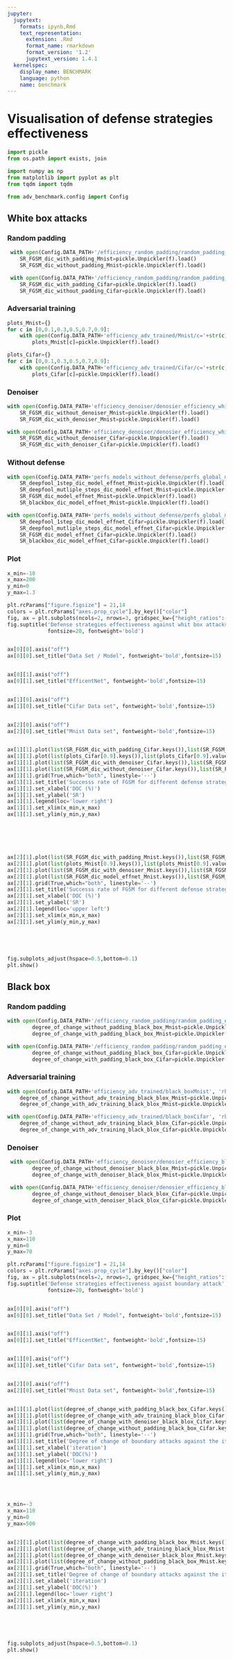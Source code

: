 ```yaml
---
jupyter:
  jupytext:
    formats: ipynb,Rmd
    text_representation:
      extension: .Rmd
      format_name: rmarkdown
      format_version: '1.2'
      jupytext_version: 1.4.1
  kernelspec:
    display_name: BENCHMARK
    language: python
    name: benchmark
---
```


# Visualisation of defense strategies effectiveness

```python
import pickle
from os.path import exists, join

import numpy as np
from matplotlib import pyplot as plt
from tqdm import tqdm

from adv_benchmark.config import Config
```

## White box attacks


### Random padding

```python
 with open(Config.DATA_PATH+'/efficiency_random_padding/random_padding_efficiency_Mnist', 'rb') as f:
    SR_FGSM_dic_with_padding_Mnist=pickle.Unpickler(f).load()
    SR_FGSM_dic_without_padding_Mnist=pickle.Unpickler(f).load()
```

```python
 with open(Config.DATA_PATH+'/efficiency_random_padding/random_padding_efficiency_Cifar', 'rb') as f:
    SR_FGSM_dic_with_padding_Cifar=pickle.Unpickler(f).load()
    SR_FGSM_dic_without_padding_Cifar=pickle.Unpickler(f).load()
```

### Adversarial training

```python
plots_Mnist={}
for c in [0,0.1,0.3,0.5,0.7,0.9]:
    with open(Config.DATA_PATH+'efficiency_adv_trained/Mnist/c='+str(c), 'rb') as f:
        plots_Mnist[c]=pickle.Unpickler(f).load()
```

```python
plots_Cifar={}
for c in [0,0.1,0.3,0.5,0.7,0.9]:
    with open(Config.DATA_PATH+'efficiency_adv_trained/Cifar/c='+str(c), 'rb') as f:
        plots_Cifar[c]=pickle.Unpickler(f).load()
```

### Denoiser

```python
with open(Config.DATA_PATH+'efficiency_denoiser/denosier_efficiency_white_box_Mnist', 'rb') as f:
    SR_FGSM_dic_without_denoiser_Mnist=pickle.Unpickler(f).load()
    SR_FGSM_dic_with_denoiser_Mnist=pickle.Unpickler(f).load()
```

```python
with open(Config.DATA_PATH+'efficiency_denoiser/denosier_efficiency_white_box_Cifar', 'rb') as f:
    SR_FGSM_dic_without_denoiser_Cifar=pickle.Unpickler(f).load()
    SR_FGSM_dic_with_denoiser_Cifar=pickle.Unpickler(f).load()
```

### Without defense

```python
with open(Config.DATA_PATH+'perfs_models_without_defense/perfs_global_model_effnet_Mnist', 'rb') as f:
    SR_deepfool_1step_dic_model_effnet_Mnist=pickle.Unpickler(f).load()
    SR_deepfool_mutliple_steps_dic_model_effnet_Mnist=pickle.Unpickler(f).load()
    SR_FGSM_dic_model_effnet_Mnist=pickle.Unpickler(f).load()
    SR_blackbox_dic_model_effnet_Mnist=pickle.Unpickler(f).load()
```

```python
with open(Config.DATA_PATH+'perfs_models_without_defense/perfs_global_model_effnet_Cifar', 'rb') as f:
    SR_deepfool_1step_dic_model_effnet_Cifar=pickle.Unpickler(f).load()
    SR_deepfool_mutliple_steps_dic_model_effnet_Cifar=pickle.Unpickler(f).load()
    SR_FGSM_dic_model_effnet_Cifar=pickle.Unpickler(f).load()
    SR_blackbox_dic_model_effnet_Cifar=pickle.Unpickler(f).load()
```

### Plot

```python
x_min=-10
x_max=200
y_min=0
y_max=1.3

plt.rcParams["figure.figsize"] = 21,14
colors = plt.rcParams["axes.prop_cycle"].by_key()["color"]
fig, ax = plt.subplots(ncols=2, nrows=3, gridspec_kw={"height_ratios":[0.01,1,1],"width_ratios":[0.5,1]})
fig.suptitle('Defense strategies effectiveness against whit box attacks', 
             fontsize=20, fontweight='bold')


ax[0][0].axis("off")
ax[0][0].set_title("Data Set / Model", fontweight='bold',fontsize=15)


ax[0][1].axis("off")
ax[0][1].set_title("EfficentNet", fontweight='bold',fontsize=15)


ax[1][0].axis("off")
ax[1][0].set_title("Cifar Data set", fontweight='bold',fontsize=15)


ax[2][0].axis("off")
ax[2][0].set_title("Mnist Data set", fontweight='bold',fontsize=15)


ax[1][1].plot(list(SR_FGSM_dic_with_padding_Cifar.keys()),list(SR_FGSM_dic_with_padding_Cifar.values()),label='padding')
ax[1][1].plot(list(plots_Cifar[0.9].keys()),list(plots_Cifar[0.9].values()),label='Adversarial Training')
ax[1][1].plot(list(SR_FGSM_dic_with_denoiser_Cifar.keys()),list(SR_FGSM_dic_with_denoiser_Cifar.values()),label='Denoiser')
ax[1][1].plot(list(SR_FGSM_dic_without_denoiser_Cifar.keys()),list(SR_FGSM_dic_without_denoiser_Cifar.values()),label='without defense')
ax[1][1].grid(True,which="both", linestyle='--')
ax[1][1].set_title('Successs rate of FGSM for different defense strategies',fontsize=11)
ax[1][1].set_xlabel('DOC (%)')
ax[1][1].set_ylabel('SR')
ax[1][1].legend(loc='lower right')
ax[1][1].set_xlim(x_min,x_max)
ax[1][1].set_ylim(y_min,y_max)






ax[2][1].plot(list(SR_FGSM_dic_with_padding_Mnist.keys()),list(SR_FGSM_dic_with_padding_Mnist.values()),label='padding')
ax[2][1].plot(list(plots_Mnist[0.9].keys()),list(plots_Mnist[0.9].values()),label='Adversarial Training')
ax[2][1].plot(list(SR_FGSM_dic_with_denoiser_Mnist.keys()),list(SR_FGSM_dic_with_denoiser_Mnist.values()),label='Denoiser')
ax[2][1].plot(list(SR_FGSM_dic_model_effnet_Mnist.keys()),list(SR_FGSM_dic_model_effnet_Mnist.values()),label='without defense')
ax[2][1].grid(True,which="both", linestyle='--')
ax[2][1].set_title('Successs rate of FGSM for different defense strategies',fontsize=11)
ax[2][1].set_xlabel('DOC (%)')
ax[2][1].set_ylabel('SR')
ax[2][1].legend(loc='upper left')
ax[2][1].set_xlim(x_min,x_max)
ax[2][1].set_ylim(y_min,y_max)





fig.subplots_adjust(hspace=0.5,bottom=0.1)
plt.show()
```

## Black box 


### Random padding

```python
with open(Config.DATA_PATH+'/efficiency_random_padding/random_padding_efficiency_black_boxMnist', 'rb') as f:
        degree_of_change_without_padding_black_box_Mnist=pickle.Unpickler(f).load()
        degree_of_change_with_padding_black_box_Mnist=pickle.Unpickler(f).load()
```

```python
with open(Config.DATA_PATH+'/efficiency_random_padding/random_padding_efficiency_black_boxCifar', 'rb') as f:
        degree_of_change_without_padding_black_box_Cifar=pickle.Unpickler(f).load()
        degree_of_change_with_padding_black_box_Cifar=pickle.Unpickler(f).load()
```

### Adversarial training

```python
with open(Config.DATA_PATH+'efficiency_adv_trained/black_boxMnist', 'rb') as f:
    degree_of_change_without_adv_training_black_blox_Mnist=pickle.Unpickler(f).load()
    degree_of_change_with_adv_training_black_blox_Mnist=pickle.Unpickler(f).load()
```

```python
with open(Config.DATA_PATH+'efficiency_adv_trained/black_boxCifar', 'rb') as f:
    degree_of_change_without_adv_training_black_blox_Cifar=pickle.Unpickler(f).load()
    degree_of_change_with_adv_training_black_blox_Cifar=pickle.Unpickler(f).load()
```

### Denoiser

```python
 with open(Config.DATA_PATH+'efficiency_denoiser/denosier_efficiency_black_box_Mnist', 'rb') as f:
        degree_of_change_without_denoiser_black_blox_Mnist=pickle.Unpickler(f).load()
        degree_of_change_with_denoiser_black_blox_Mnist=pickle.Unpickler(f).load()
```

```python
 with open(Config.DATA_PATH+'efficiency_denoiser/denosier_efficiency_black_box_Cifar', 'rb') as f:
        degree_of_change_without_denoiser_black_blox_Cifar=pickle.Unpickler(f).load()
        degree_of_change_with_denoiser_black_blox_Cifar=pickle.Unpickler(f).load()
```

### Plot

```python
x_min=-3
x_max=110
y_min=0
y_max=70

plt.rcParams["figure.figsize"] = 21,14
colors = plt.rcParams["axes.prop_cycle"].by_key()["color"]
fig, ax = plt.subplots(ncols=2, nrows=3, gridspec_kw={"height_ratios":[0.01,1,1],"width_ratios":[0.5,1]})
fig.suptitle('Defense strategies effectiveness agaist boundary attack', 
             fontsize=20, fontweight='bold')


ax[0][0].axis("off")
ax[0][0].set_title("Data Set / Model", fontweight='bold',fontsize=15)


ax[0][1].axis("off")
ax[0][1].set_title("EfficentNet", fontweight='bold',fontsize=15)


ax[1][0].axis("off")
ax[1][0].set_title("Cifar Data set", fontweight='bold',fontsize=15)


ax[2][0].axis("off")
ax[2][0].set_title("Mnist Data set", fontweight='bold',fontsize=15)


ax[1][1].plot(list(degree_of_change_with_padding_black_box_Cifar.keys()),list(degree_of_change_with_padding_black_box_Cifar.values()),label='padding')
ax[1][1].plot(list(degree_of_change_with_adv_training_black_blox_Cifar.keys()), list(degree_of_change_with_adv_training_black_blox_Cifar.values()),label='Adversarial Training')
ax[1][1].plot(list(degree_of_change_with_denoiser_black_blox_Cifar.keys()),list(degree_of_change_with_denoiser_black_blox_Cifar.values()),label='Denoiser')
ax[1][1].plot(list(degree_of_change_without_padding_black_box_Cifar.keys()),list(degree_of_change_without_padding_black_box_Cifar.values()),label='without defense')
ax[1][1].grid(True,which="both", linestyle='--')
ax[1][1].set_title('Degree of change of boundary attacks against the iteration number',fontsize=11)
ax[1][1].set_xlabel('iteration')
ax[1][1].set_ylabel('DOC(%)')
ax[1][1].legend(loc='lower right')
ax[1][1].set_xlim(x_min,x_max)
ax[1][1].set_ylim(y_min,y_max)




x_min=-3
x_max=110
y_min=0
y_max=500


ax[2][1].plot(list(degree_of_change_with_padding_black_box_Mnist.keys()),list(degree_of_change_with_padding_black_box_Mnist.values()),label='padding')
ax[2][1].plot(list(degree_of_change_with_adv_training_black_blox_Mnist.keys()), list(degree_of_change_with_adv_training_black_blox_Mnist.values()),label='Adversarial Training')
ax[2][1].plot(list(degree_of_change_with_denoiser_black_blox_Mnist.keys()),list(degree_of_change_with_denoiser_black_blox_Mnist.values()),label='Denoiser')
ax[2][1].plot(list(degree_of_change_without_padding_black_box_Mnist.keys()),list(degree_of_change_without_padding_black_box_Mnist.values()),label='without defense')
ax[2][1].grid(True,which="both", linestyle='--')
ax[2][1].set_title('Degree of change of boundary attacks against the iteration number',fontsize=11)
ax[2][1].set_xlabel('iteration')
ax[2][1].set_ylabel('DOC(%)')
ax[2][1].legend(loc='lower right')
ax[2][1].set_xlim(x_min,x_max)
ax[2][1].set_ylim(y_min,y_max)





fig.subplots_adjust(hspace=0.5,bottom=0.1)
plt.show()
```
